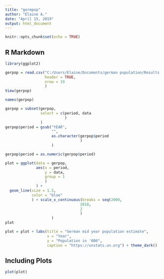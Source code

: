 ```yaml
---
title: "germpop"
author: "Elaine A."
date: "April 15, 2019"
output: html_document
---
```



```r
knitr::opts_chunk$set(echo = TRUE)
```

## R Markdown


```r

library(ggplot2)

gerpop = read.csv("C:/Users/Elaine/Documents/german population/Results.csv", 
                  header = TRUE, 
                  nrow = 19
                  )
View(gerpop)

names(gerpop)

gerpop = subset(gerpop, 
                select = c(period, data
                           )
                )
gerpop$period = gsub("YEAR",
                     "", 
                     as.character(gerpop$period
                                  )
                     )

gerpop$period = as.numeric(gerpop$period)

plot = ggplot(data = gerpop, 
              aes(x = period, 
                  y = data, 
                  group = 1
                  )
              ) + 
  geom_line(size = 1.5, 
            color = "blue"
            ) + scale_x_continuous(breaks = seq(2000, 
                                  2018, 
                                  2
                                  )
                     )
plot

plot = plot + labs(title = "German mid year population estimate", 
                   x = "Year", 
                   y = "Population in '000", 
                   caption = "https://unstats.un.org") + theme_dark()

```

## Including Plots


```r
plot(plot)
```


